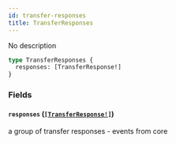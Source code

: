 ```yaml
---
id: transfer-responses
title: TransferResponses
---
```


No description

```graphql
type TransferResponses {
  responses: [TransferResponse!]
}
```

### Fields

#### `responses` ([`[TransferResponse!]`](/graphql/objects/transfer-response))

a group of transfer responses - events from core
